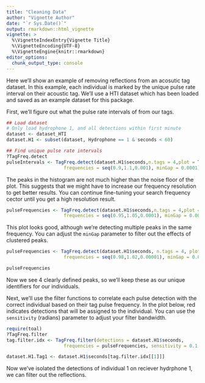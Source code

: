 ```yaml
---
title: "Cleaning Data"
author: "Vignette Author"
date: "`r Sys.Date()`"
output: rmarkdown::html_vignette
vignette: >
  %\VignetteIndexEntry{Vignette Title}
  %\VignetteEncoding{UTF-8}
  %\VignetteEngine{knitr::rmarkdown}
editor_options: 
  chunk_output_type: console
---
```


Here we'll show an example of removing reflections from an acosutic tag dataset.
In this example, each individual is marked by the unique pulse rate interval on their acoustic tag.
We'll use a HTI dataset which has been loaded and saved as an example dataset for this package.

First, we'll figure out what the pulse rate intervals of from our tags.

```r
## Load dataset
# Only load hydrophone 1, and all detections within first minute
dataset <- dataset_HTI
dataset.H1 <- subset(dataset, Hydrophone == 1 & seconds < 60)

## Find unique pulse rate intervals
?TagFreq.detect
pulseIntervals <- TagFreq.detect(dataset.H1$seconds,n.tags = 4,plot = T,
                     frequencies = seq(0.9,1.1,0.001), minGap = 0.0001)
```

The peaks in the histogram are not much higher than the noise floor of the plot.
This suggests that we might have to increase our frequency resolution to get better results.
You can continue fine-tuning your search frequency cector until you get a high resolution result.

```r
pulseFrequencies <- TagFreq.detect(dataset.H1$seconds,n.tags = 4,plot = T,
                     frequencies = seq(0.95,1.05,0.0001), minGap = 0.0001)
```

This plot looks good, although we're detecting multiple peaks in the same frequency.
You can adjust the `minGap` parameter to filter out the effects of clustered peaks.

```r
pulseFrequencies <- TagFreq.detect(dataset.H1$seconds, n.tags = 4, plot = T,
                     frequencies = seq(0.98,1.02,0.00001), minGap = 0.001)

pulseFrequencies
```

Now we see 4 clearly defined peaks, so we'll keep these as our unique identifiers for our individuals.

Next, we'll use the filter functions to correlate each pulse detection with the correct individual based on their tag pulse frequency.
In the plot below, red indicates detections that will be assigned to the individual.
You can use the `sensitivity` (radians) parameter to adjust your filter bandwidth.  

```r
require(toal)
?TagFreq.filter
tag.filter.idx <- TagFreq.filter(detections = dataset.H1$seconds,
                     frequencies = pulseFrequencies, sensitivity = 0.1, plot = T)

dataset.H1.Tag1 <- dataset.H1$seconds[tag.filter.idx[[1]]]
```

Now we've isolated the detections of individual 1 on reciever hydrphone 1, we can filter out the reflections.

```r

```

